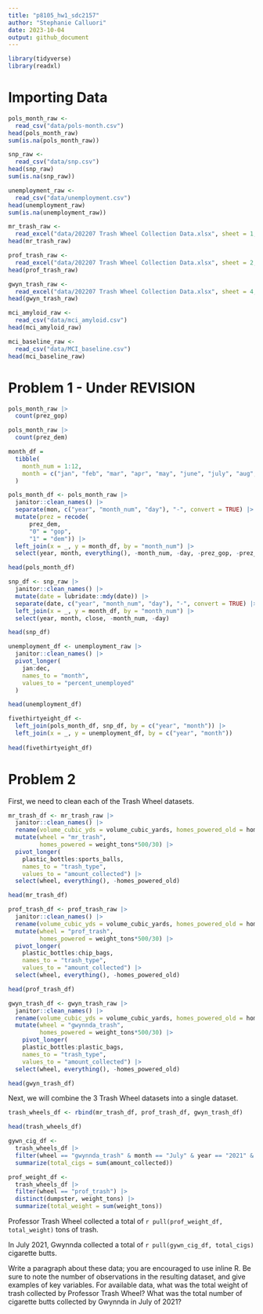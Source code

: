 ```yaml
---
title: "p8105_hw1_sdc2157"
author: "Stephanie Calluori"
date: 2023-10-04
output: github_document
---
```


```r
library(tidyverse)
library(readxl)
```

# Importing Data
```r
pols_month_raw <- 
  read_csv("data/pols-month.csv")
head(pols_month_raw)
sum(is.na(pols_month_raw))

snp_raw <-
  read_csv("data/snp.csv")
head(snp_raw)
sum(is.na(snp_raw))

unemployment_raw <-
  read_csv("data/unemployment.csv")
head(unemployment_raw)
sum(is.na(unemployment_raw))

mr_trash_raw <-
  read_excel("data/202207 Trash Wheel Collection Data.xlsx", sheet = 1, range = "A2:N549")
head(mr_trash_raw)

prof_trash_raw <-
  read_excel("data/202207 Trash Wheel Collection Data.xlsx", sheet = 2, range = "A2:M96")
head(prof_trash_raw)

gwyn_trash_raw <-
  read_excel("data/202207 Trash Wheel Collection Data.xlsx", sheet = 4, range = "A2:K108")
head(gwyn_trash_raw)

mci_amyloid_raw <-
  read_csv("data/mci_amyloid.csv")
head(mci_amyloid_raw)

mci_baseline_raw <- 
  read_csv("data/MCI_baseline.csv")
head(mci_baseline_raw)

```

# Problem 1 - Under REVISION

```r
pols_month_raw |>
  count(prez_gop)

pols_month_raw |>
  count(prez_dem)
```

```r
month_df = 
  tibble(
    month_num = 1:12,
    month = c("jan", "feb", "mar", "apr", "may", "june", "july", "aug", "sept", "oct", "nov", "dec")
  )

pols_month_df <- pols_month_raw |>
  janitor::clean_names() |> 
  separate(mon, c("year", "month_num", "day"), "-", convert = TRUE) |> 
  mutate(prez = recode(
      prez_dem, 
      "0" = "gop", 
      "1" = "dem")) |> 
  left_join(x = _, y = month_df, by = "month_num") |> 
  select(year, month, everything(), -month_num, -day, -prez_gop, -prez_dem)

head(pols_month_df)

```


```r
snp_df <- snp_raw |>
  janitor::clean_names() |> 
  mutate(date = lubridate::mdy(date)) |> 
  separate(date, c("year", "month_num", "day"), "-", convert = TRUE) |> 
  left_join(x = _, y = month_df, by = "month_num") |> 
  select(year, month, close, -month_num, -day)

head(snp_df)

```


```r
unemployment_df <- unemployment_raw |> 
  janitor::clean_names() |> 
  pivot_longer(
    jan:dec,
    names_to = "month",
    values_to = "percent_unemployed"
  )

head(unemployment_df)
```


```r
fivethirtyeight_df <- 
  left_join(pols_month_df, snp_df, by = c("year", "month")) |> 
  left_join(x = _, y = unemployment_df, by = c("year", "month"))
  
head(fivethirtyeight_df)
```


# Problem 2

First, we need to clean each of the Trash Wheel datasets.

```r
mr_trash_df <- mr_trash_raw |> 
  janitor::clean_names() |> 
  rename(volume_cubic_yds = volume_cubic_yards, homes_powered_old = homes_powered) |> 
  mutate(wheel = "mr_trash",
         homes_powered = weight_tons*500/30) |> 
  pivot_longer(
    plastic_bottles:sports_balls,
    names_to = "trash_type",
    values_to = "amount_collected") |> 
  select(wheel, everything(), -homes_powered_old)

head(mr_trash_df)

prof_trash_df <- prof_trash_raw |> 
  janitor::clean_names() |> 
  rename(volume_cubic_yds = volume_cubic_yards, homes_powered_old = homes_powered) |> 
  mutate(wheel = "prof_trash",
         homes_powered = weight_tons*500/30) |> 
  pivot_longer(
    plastic_bottles:chip_bags,
    names_to = "trash_type",
    values_to = "amount_collected") |> 
  select(wheel, everything(), -homes_powered_old)

head(prof_trash_df)

gwyn_trash_df <- gwyn_trash_raw |> 
  janitor::clean_names() |> 
  rename(volume_cubic_yds = volume_cubic_yards, homes_powered_old = homes_powered) |> 
  mutate(wheel = "gwynnda_trash",
         homes_powered = weight_tons*500/30) |> 
    pivot_longer(
    plastic_bottles:plastic_bags,
    names_to = "trash_type",
    values_to = "amount_collected") |> 
  select(wheel, everything(), -homes_powered_old)

head(gwyn_trash_df)

```

Next, we will combine the 3 Trash Wheel datasets into a single dataset.
```r
trash_wheels_df <- rbind(mr_trash_df, prof_trash_df, gwyn_trash_df)

head(trash_wheels_df)
```


```r
gywn_cig_df <-
  trash_wheels_df |> 
  filter(wheel == "gwynnda_trash" & month == "July" & year == "2021" & trash_type == "cigarette_butts") |>
  summarize(total_cigs = sum(amount_collected))

prof_weight_df <-
  trash_wheels_df |> 
  filter(wheel == "prof_trash") |>
  distinct(dumpster, weight_tons) |> 
  summarize(total_weight = sum(weight_tons))

```

Professor Trash Wheel collected a total of `r pull(prof_weight_df, total_weight)` tons of trash.

In July 2021, Gwynnda collected a total of `r pull(gywn_cig_df, total_cigs)` cigarette butts.

Write a paragraph about these data; you are encouraged to use inline R. Be sure to note the number of observations in the resulting dataset, and give examples of key variables. For available data, what was the total weight of trash collected by Professor Trash Wheel? What was the total number of cigarette butts collected by Gwynnda in July of 2021?


